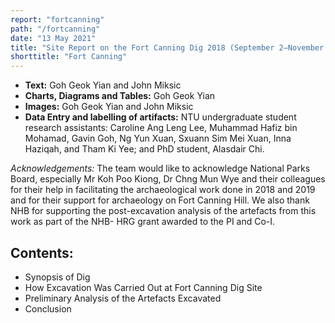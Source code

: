 ```yaml
---
report: "fortcanning"
path: "/fortcanning"
date: "13 May 2021"
title: "Site Report on the Fort Canning Dig 2018 (September 2–November 4) and Two Subsequent Visits"
shorttitle: "Fort Canning"
---
```



- **Text:** Goh Geok Yian and John Miksic
- **Charts, Diagrams and Tables:** Goh Geok Yian
- **Images:** Goh Geok Yian and John Miksic
- **Data Entry and labelling of artifacts:** NTU undergraduate student research assistants: Caroline Ang Leng Lee, Muhammad Hafiz bin Mohamad, Gavin Goh, Ng Yun Xuan, Sxuann Sim Mei Xuan, Inna Haziqah, and Tham Ki Yee; and PhD student, Alasdair Chi.

_Acknowledgements:_ The team would like to acknowledge National Parks Board, especially Mr Koh Poo Kiong, Dr Chng Mun Wye and their colleagues for their help in facilitating the archaeological work done in 2018 and 2019 and for their support for archaeology on Fort Canning Hill. We also thank NHB for supporting the post-excavation analysis of the artefacts from this work as part of the NHB- HRG grant awarded to the PI and Co-I.

## Contents:

- <BaseLink href="/fortcanning/text/synopsis">
    Synopsis of Dig
  </BaseLink>
- <BaseLink href="/fortcanning/text/excavation">How Excavation Was Carried Out at Fort Canning Dig Site</BaseLink>
- <BaseLink href="/fortcanning/text/analysis">Preliminary Analysis of the Artefacts Excavated</BaseLink>
- <BaseLink href="/fortcanning/text/conclusion">Conclusion</BaseLink>
